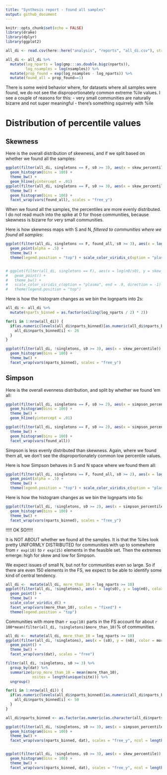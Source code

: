 ```yaml
---
title: "Synthesis report - found all samples"
output: github_document
---
```


```r
knitr::opts_chunk$set(echo = FALSE)
library(drake)
library(dplyr)
library(ggplot2)

all_di <- read.csv(here::here("analysis", "reports", "all_di.csv"), stringsAsFactors = F)

all_di <- all_di %>%
  mutate(log_nparts = log(gmp:::as.double.bigz(nparts)),
         log_nsamples = log(nsamples)) %>%
  mutate(prop_found = exp(log_nsamples - log_nparts)) %>%
  mutate(found_all = prop_found==1)
```

There is some weird behavior where, for datasets where all samples were found, we do not see the disproportionately common extreme %ile values. I see a couple of reasons for this:
- very small communities are naturally bizarre and not super meaningful
- there's something squirrely with %ile

# Distribution of percentile values

## Skewness

Here is the overall distribution of skewness, and if we split based on whether we found all the samples:
```r
ggplot(filter(all_di, singletons == F, s0 >= 3), aes(x = skew_percentile, y =..count.. / sum(..count..))) +
  geom_histogram(bins = 100) +
  theme_bw() +
  geom_hline(yintercept = .01)
ggplot(filter(all_di, singletons == F, s0 >= 3), aes(x = skew_percentile)) +
  theme_bw() +
  geom_histogram(bins = 100) +
  facet_wrap(vars(found_all), scales = "free_y")
```

When we found all the samples, the percentiles are more evenly distributed. I do not read much into the spike at 0 for those communities, because skewness is bizarre for very small communities. 


Here is how skewness maps with S and N, *filtered to communities where we found all samples*:
```r

ggplot(filter(all_di, singletons == F, found_all, s0 >= 3), aes(x = log(s0), y = log(n0), color = skew_percentile)) +
  geom_point(alpha = .5) +
  theme_bw() +
  theme(legend.position = "top") + scale_color_viridis_c(option = "plasma", end = .9)


# ggplot(filter(all_di, singletons == F), aes(x = log(n0/s0), y = skew_percentile, color = prop_found)) +
#   geom_point() +
#   theme_bw() +
#   scale_color_viridis_c(option = "plasma", end = .9, direction = -1) +
#   theme(legend.position = "top")

```

Here is how the histogram changes as we bin the lognparts into 2s:

```r
all_di <- all_di %>%
  mutate(nparts_binned = as.factor(ceiling(log_nparts / 2) * 2))

for(i in 1:nrow(all_di)) {
  if(as.numeric(levels(all_di$nparts_binned)[as.numeric(all_di$nparts_binned[i])]) >= 25) {
    all_di$nparts_binned[i] <- 26
  }
}

ggplot(filter(all_di, !singletons, s0 >= 3), aes(x = skew_percentile)) +
  geom_histogram(bins = 100) +
  theme_bw() +
  facet_wrap(vars(nparts_binned), scales = "free_y")


```

## Simpson

Here is the overall evenness distribution, and split by whether we found 'em all:

```r
ggplot(filter(all_di, singletons == F, s0 >= 2), aes(x = simpson_percentile, y =..count.. / sum(..count..))) +
  geom_histogram(bins = 100) +
  theme_bw() +
  geom_hline(yintercept = .01)

ggplot(filter(all_di, singletons == F, s0 >= 2), aes(x = simpson_percentile)) +
  theme_bw() +
  geom_histogram(bins = 100) +
  facet_wrap(vars(found_all))

```

Simpson is less evenly distributed than skewness. Again, where we found them all, we don't see the disproportionately common low percentile values. 

Here is how Simpson behaves in S and N space where we found them all:

```r

ggplot(filter(all_di, singletons == F, found_all, s0 >= 2), aes(x = log(s0), y = log(n0), color = simpson_percentile)) +
  geom_point(alpha = .5) +
  theme_bw() +
  theme(legend.position = "top") + scale_color_viridis_c(option = "plasma", end = .9)

```


Here is how the histogram changes as we bin the lognparts into 5s:

```r


ggplot(filter(all_di, !singletons, s0 >= 2), aes(x = simpson_percentile)) +
  geom_histogram(bins = 100) +
  theme_bw() +
  facet_wrap(vars(nparts_binned), scales = "free_y")


```


!!!!! OK SO!!!!!

It is NOT ABOUT whether we found all the samples. It is that the %iles look pretty UNIFORMLY DISTRIBUTED for communities with up to somewhere from `r exp(10)` to `r exp(15)` elements in the feasible set. Then the extremes emerge: high for skew and low for Simpson. 

We expect issues of small N, but not for communities even so large. So if there are even 150 elements in the FS, we expect to be able to identify some kind of central tendency. 

```r

all_di <-  mutate(all_di, more_than_10 = log_nparts >= 10)
ggplot(filter(all_di, !singletons), aes(x = log(s0), y = log(n0), color = dat)) +
  geom_point() +
  theme_bw() +
  scale_color_viridis_d() +
  facet_wrap(vars(more_than_10), scales = "fixed") +
  theme(legend.position = "top")

```

Communities with more than `r exp(10)` parts in the FS account for about `r 100*mean(filter(all_di, !singletons)$more_than_10)`% of communities.

```r

all_di <-  mutate(all_di, more_than_10 = log_nparts >= 10)
ggplot(filter(all_di, !singletons), aes(x = (s0), y = (n0), color = more_than_10)) +
  geom_point() +
  theme_bw() +
  facet_wrap(vars(dat), scales = "free")

filter(all_di, !singletons, s0 >= 3) %>%
  group_by(dat) %>%
  summarize(prop_more_than_10 = mean(more_than_10),
            nsites = length(unique(site))) %>%
  ungroup() 
```

```r
for(i in 1:nrow(all_di)) {
  if(as.numeric(levels(all_di$nparts_binned)[as.numeric(all_di$nparts_binned[i])]) >= 50) {
    all_di$nparts_binned[i] <- 50
  }
}

all_di$nparts_binned <- as.factor(as.numeric(as.character(all_di$nparts_binned)))

ggplot(filter(all_di, !singletons, s0 >= 3), aes(x = simpson_percentile)) +
  geom_histogram(bins = 100) +
  theme_bw() +
  facet_wrap(vars(nparts_binned, dat), scales = "free_y", ncol = length(unique(all_di$dat)), drop = F)


ggplot(filter(all_di, !singletons, s0 >= 3), aes(x = skew_percentile)) +
  geom_histogram(bins = 100) +
  theme_bw() +
  facet_wrap(vars(nparts_binned, dat), scales = "free_y", ncol = length(unique(all_di$dat)), drop = F)

```
